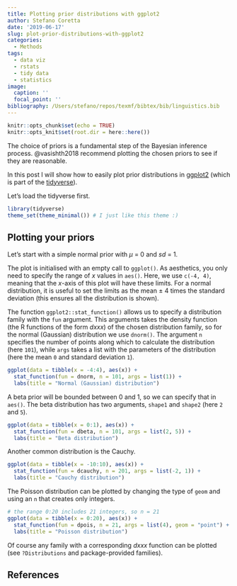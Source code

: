 ```yaml
---
title: Plotting prior distributions with ggplot2
author: Stefano Coretta
date: '2019-06-17'
slug: plot-prior-distributions-with-ggplot2
categories:
  - Methods
tags:
  - data viz
  - rstats
  - tidy data
  - statistics
image:
  caption: ''
  focal_point: ''
bibliography: /Users/stefano/repos/texmf/bibtex/bib/linguistics.bib
---
```


```r
knitr::opts_chunk$set(echo = TRUE)
knitr::opts_knit$set(root.dir = here::here())
```

The choice of priors is a fundamental step of the Bayesian inference process. @vasishth2018 recommend plotting the chosen priors to see if they are reasonable.

In this post I will show how to easily plot prior distributions in [ggplot2](https://ggplot2.tidyverse.org) (which is part of the [tidyverse](https://www.tidyverse.org)).

Let's load the tidyverse first.

```r
library(tidyverse)
theme_set(theme_minimal()) # I just like this theme :)
```

## Plotting your priors

Let's start with a simple normal prior with $\mu$ = 0 and *sd* = 1.

The plot is initialised with an empty call to `ggplot()`.
As aesthetics, you only need to specify the range of *x* values in `aes()`.
Here, we use `c(-4, 4)`, meaning that the *x*-axis of this plot will have these limits.
For a normal distribution, it is useful to set the limits as the mean ± 4 times the standard deviation (this ensures all the distribution is shown).

The function `ggplot2::stat_function()` allows us to specify a distribution family with the `fun` argument.
This arguments takes the density function (the R functions of the form *dxxx*) of the chosen distribution family, so for the normal (Gaussian) distribution we use `dnorm()`.
The argument `n` specifies the number of points along which to calculate the distribution (here `101`), while `args` takes a list with the parameters of the distribution (here the mean `0` and standard deviation `1`).

```r
ggplot(data = tibble(x = -4:4), aes(x)) +
  stat_function(fun = dnorm, n = 101, args = list(1)) +
  labs(title = "Normal (Gaussian) distribution")
```

A beta prior will be bounded between 0 and 1, so we can specify that in `aes()`.
The beta distribution has two arguments, `shape1` and `shape2` (here `2` and `5`).

```r
ggplot(data = tibble(x = 0:1), aes(x)) +
  stat_function(fun = dbeta, n = 101, args = list(2, 5)) +
  labs(title = "Beta distribution")
```

Another common distribution is the Cauchy.

```r
ggplot(data = tibble(x = -10:10), aes(x)) +
  stat_function(fun = dcauchy, n = 201, args = list(-2, 1)) +
  labs(title = "Cauchy distribution")
```

The Poisson distribution can be plotted by changing the type of `geom` and using an `n` that creates only integers.

```r
# the range 0:20 includes 21 integers, so n = 21
ggplot(data = tibble(x = 0:20), aes(x)) +
  stat_function(fun = dpois, n = 21, args = list(4), geom = "point") +
  labs(title = "Poisson distribution")
```

Of course any family with a corresponding *dxxx* function can be plotted (see `?Distributions` and package-provided families).

## References
